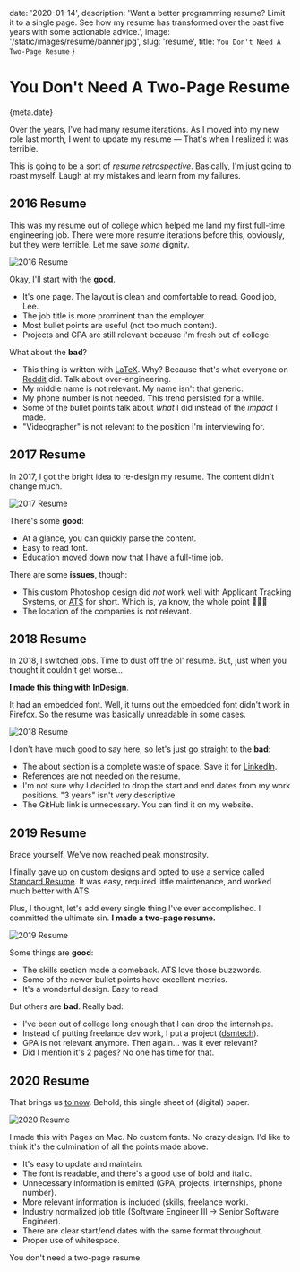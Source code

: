 
date: '2020-01-14',
description: 'Want a better programming resume? Limit it to a single page. See how my resume has transformed over the past five years with some actionable advice.',
image: '/static/images/resume/banner.jpg',
slug: 'resume',
title: `You Don't Need A Two-Page Resume`
}


# You Don't Need A Two-Page Resume

<Date>{meta.date}</Date>

Over the years, I've had many resume iterations. As I moved into my <Link slug="blog/2019" title="2019 Year in Review">new role</Link> last month, I went to update my resume — That's when I realized it was terrible.

This is going to be a sort of _resume retrospective_. Basically, I'm just going to roast myself. Laugh at my mistakes and learn from my failures.

## 2016 Resume

This was my resume out of college which helped me land my first full-time engineering job. There were more resume iterations before this, obviously, but they were terrible.
Let me save _some_ dignity.

![2016 Resume](/static/images/resume/2016.jpg)

Okay, I'll start with the **good**.

-   It's one page. The layout is clean and comfortable to read. Good job, Lee.
-   The job title is more prominent than the employer.
-   Most bullet points are useful (not too much content).
-   Projects and GPA are still relevant because I'm fresh out of college.

What about the **bad**?

-   This thing is written with [LaTeX](https://www.latex-project.org/). Why? Because that's what everyone on [Reddit](https://www.reddit.com/r/cscareerquestions) did. Talk about over-engineering.
-   My middle name is not relevant. My name isn't that generic.
-   My phone number is not needed. This trend persisted for a while.
-   Some of the bullet points talk about _what_ I did instead of the _impact_ I made.
-   "Videographer" is not relevant to the position I'm interviewing for.

## 2017 Resume

In 2017, I got the bright idea to re-design my resume. The content didn't change much.

![2017 Resume](/static/images/resume/2017.jpg)

There's some **good**:

-   At a glance, you can quickly parse the content.
-   Easy to read font.
-   Education moved down now that I have a full-time job.

There are some **issues**, though:

-   This custom Photoshop design did _not_ work well with Applicant Tracking Systems, or [ATS](https://en.wikipedia.org/wiki/Applicant_tracking_system) for short. Which is, ya know, the whole point 🤦🏻‍♂️
-   The location of the companies is not relevant.

## 2018 Resume

In 2018, <Link slug="blog/joining-hy-vee" title="Joining Hy-Vee">I switched jobs</Link>. Time to dust off the ol' resume. But, just when you thought it couldn't get worse...

**I made this thing with InDesign**.

It had an embedded font. Well, it turns out the embedded font didn't work in Firefox. So the resume was basically unreadable in some cases.

![2018 Resume](/static/images/resume/2018.jpg)

I don't have much good to say here, so let's just go straight to the **bad**:

-   The about section is a complete waste of space. Save it for [LinkedIn](https://www.linkedin.com/in/leejamesrobinson/).
-   References are not needed on the resume.
-   I'm not sure why I decided to drop the start and end dates from my work positions. "3 years" isn't very descriptive.
-   The GitHub link is unnecessary. You can find it on my website.

## 2019 Resume

Brace yourself. We've now reached peak monstrosity.

I finally gave up on custom designs and opted to use a service called [Standard Resume](https://standardresume.co/). It was easy, required little maintenance, and worked much better with ATS.

Plus, I thought, let's add every single thing I've ever accomplished. I committed the ultimate sin. **I made a two-page resume.**

![2019 Resume](/static/images/resume/2019.jpg)

Some things are **good**:

-   The skills section made a comeback. ATS love those buzzwords.
-   Some of the newer bullet points have excellent metrics.
-   It's a wonderful design. Easy to read.

But others are **bad**. Really bad:

-   I've been out of college long enough that I can drop the internships.
-   Instead of putting freelance dev work, I put a project ([dsmtech](https://dsmtech.io)).
-   GPA is not relevant anymore. Then again... was it ever relevant?
-   Did I mention it's 2 pages? No one has time for that.

## 2020 Resume

That brings us [to now](/robinson-resume-2019.pdf). Behold, this single sheet of (digital) paper.

![2020 Resume](/static/images/resume/2020.jpg)

I made this with Pages on Mac. No custom fonts. No crazy design.
I'd like to think it's the culmination of all the points made above.

-   It's easy to update and maintain.
-   The font is readable, and there's a good use of bold and italic.
-   Unnecessary information is emitted (GPA, projects, internships, phone number).
-   More relevant information is included (skills, freelance work).
-   Industry normalized job title (Software Engineer III -> Senior Software Engineer).
-   There are clear start/end dates with the same format throughout.
-   Proper use of whitespace.

You don't need a two-page resume.
